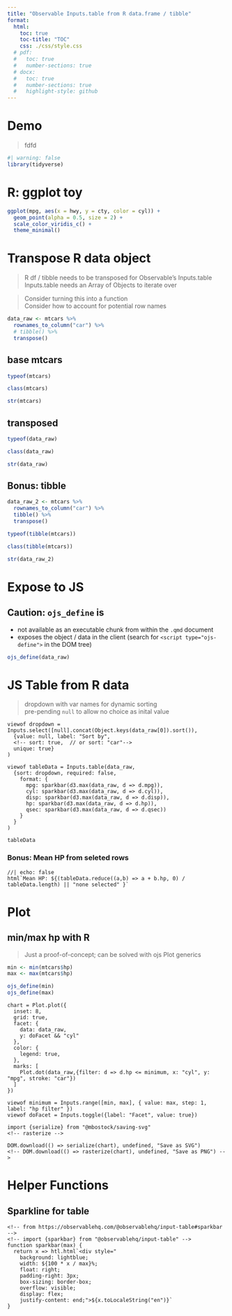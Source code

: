 ---
title: "Observable Inputs.table from R data.frame / tibble"
format:
  html:
    toc: true
    toc-title: "TOC"
    css: ./css/style.css
  # pdf:
  #   toc: true
  #   number-sections: true
  # docx:
  #   toc: true
  #   number-sections: true
  #   highlight-style: github
---
# Demo

> fdfd

```{r}
#| warning: false
library(tidyverse)
```


# R: ggplot toy

```{r}
ggplot(mpg, aes(x = hwy, y = cty, color = cyl)) +
  geom_point(alpha = 0.5, size = 2) +
  scale_color_viridis_c() +
  theme_minimal()
```

# Transpose R data object

> R df / tibble needs to be transposed for Observable's Inputs.table  
> Inputs.table needs an Array of Objects to iterate over

> Consider turning this into a function  
> Consider how to account for potential row names

```{r}
data_raw <- mtcars %>%
  rownames_to_column("car") %>%
  # tibble() %>%
  transpose()
```

::: {.panel-tabset}

## base mtcars

```{r}
typeof(mtcars)
```

```{r}
class(mtcars)
```

```{r}
str(mtcars)
```

## transposed

```{r}
typeof(data_raw)
```
```{r}
class(data_raw)
```

```{r}
str(data_raw)
```

## Bonus: tibble

```{r echo=FALSE}
data_raw_2 <- mtcars %>%
  rownames_to_column("car") %>%
  tibble() %>%
  transpose()
```

```{r}
typeof(tibble(mtcars))
```
```{r}
class(tibble(mtcars))
```

```{r}
str(data_raw_2)
```

:::

# Expose to JS

:::{.callout-warning}
## Caution: `ojs_define` is
<ul>
  <li>not available as an executable chunk from within the `.qmd` document</li>
  <li>exposes the object / data in the client (search for `<script type="ojs-define">` in the DOM tree)</li>
</ul>

:::

```{r}
ojs_define(data_raw)
```

# JS Table from R data

> dropdown with var names for dynamic sorting  
> pre-pending `null` to allow no choice as inital value

```{ojs}
viewof dropdown = Inputs.select([null].concat(Object.keys(data_raw[0]).sort()),
  {value: null, label: "Sort by", 
  <!-- sort: true,  // or sort: "car"-->
  unique: true}
)
```

```{ojs}
viewof tableData = Inputs.table(data_raw,
  {sort: dropdown, required: false,
    format: {
      mpg: sparkbar(d3.max(data_raw, d => d.mpg)),
      cyl: sparkbar(d3.max(data_raw, d => d.cyl)),
      disp: sparkbar(d3.max(data_raw, d => d.disp)),
      hp: sparkbar(d3.max(data_raw, d => d.hp)),
      qsec: sparkbar(d3.max(data_raw, d => d.qsec))
    }
  }
)
```

```{ojs}
tableData
```

### Bonus: Mean HP from seleted rows

```{ojs}
//| echo: false
html`Mean HP: ${(tableData.reduce((a,b) => a + b.hp, 0) / tableData.length) || "none selected" }`
```

# Plot

## min/max hp with R

> Just a proof-of-concept; can be solved with ojs Plot generics

```{r}
min <- min(mtcars$hp)
max <- max(mtcars$hp)
```

```{r}
ojs_define(min)
ojs_define(max)
```

```{ojs}
chart = Plot.plot({
  inset: 8,
  grid: true,
  facet: {
    data: data_raw,
    y: doFacet && "cyl"
  },
  color: {
    legend: true,
  },
  marks: [
    Plot.dot(data_raw,{filter: d => d.hp <= minimum, x: "cyl", y: "mpg", stroke: "car"})
  ]
})
```

```{ojs}
viewof minimum = Inputs.range([min, max], { value: max, step: 1, label: "hp filter" })
viewof doFacet = Inputs.toggle({label: "Facet", value: true})
```

```{ojs}
import {serialize} from "@mbostock/saving-svg"
<!-- rasterize -->
```

```{ojs}
DOM.download(() => serialize(chart), undefined, "Save as SVG")
<!-- DOM.download(() => rasterize(chart), undefined, "Save as PNG") -->
```

# Helper Functions

## Sparkline for table

```{ojs}
<!-- from https://observablehq.com/@observablehq/input-table#sparkbar -->
<!-- import {sparkbar} from "@observablehq/input-table" -->
function sparkbar(max) {
  return x => htl.html`<div style="
    background: lightblue;
    width: ${100 * x / max}%;
    float: right;
    padding-right: 3px;
    box-sizing: border-box;
    overflow: visible;
    display: flex;
    justify-content: end;">${x.toLocaleString("en")}`
}
```
